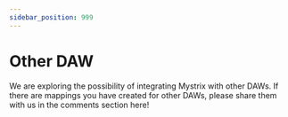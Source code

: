 ```yaml
---
sidebar_position: 999
---
```


# Other DAW

We are exploring the possibility of integrating Mystrix with other DAWs. If there are mappings you have created for other DAWs, please share them with us in the comments section here!